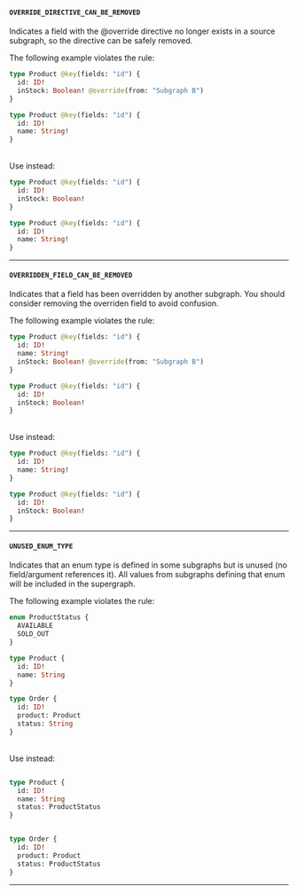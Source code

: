 #### `OVERRIDE_DIRECTIVE_CAN_BE_REMOVED`

Indicates a field with the @override directive no longer exists in a source subgraph, so the directive can be safely removed.

The following example violates the rule:
<br/>

```graphql title="Subgraph A" disableCopy=true showLineNumbers=false
type Product @key(fields: "id") {
  id: ID!
  inStock: Boolean! @override(from: "Subgraph B")
}
```

```graphql title="Subgraph B" disableCopy=true showLineNumbers=false
type Product @key(fields: "id") {
  id: ID!
  name: String!
}
```

<br/>
Use instead:
<br/>

```graphql title="Subgraph A" disableCopy=true showLineNumbers=false
type Product @key(fields: "id") {
  id: ID!
  inStock: Boolean!
}
```

```graphql title="Subgraph B" disableCopy=true showLineNumbers=false
type Product @key(fields: "id") {
  id: ID!
  name: String!
}
```

<hr/>

#### `OVERRIDDEN_FIELD_CAN_BE_REMOVED`

Indicates that a field has been overridden by another subgraph. You should consider removing the overriden field to avoid confusion.

The following example violates the rule:
<br/>

```graphql title="Subgraph A" disableCopy=true showLineNumbers=false
type Product @key(fields: "id") {
  id: ID!
  name: String!
  inStock: Boolean! @override(from: "Subgraph B")
}
```

```graphql title="Subgraph B" disableCopy=true showLineNumbers=false
type Product @key(fields: "id") {
  id: ID!
  inStock: Boolean!
}
```

<br/>
Use instead:
<br/>

```graphql title="Subgraph A" disableCopy=true showLineNumbers=false
type Product @key(fields: "id") {
  id: ID!
  name: String!
}
```

```graphql title="Subgraph B" disableCopy=true showLineNumbers=false
type Product @key(fields: "id") {
  id: ID!
  inStock: Boolean!
}
```

<hr/>

#### `UNUSED_ENUM_TYPE`

Indicates that an enum type is defined in some subgraphs but is unused (no field/argument references it). All values from subgraphs defining that enum will be included in the supergraph.

The following example violates the rule:
<br/>

<CodeColumns>

```graphql title="Subgraph A" disableCopy=true showLineNumbers=false
enum ProductStatus {
  AVAILABLE
  SOLD_OUT
}

type Product {
  id: ID!
  name: String
}
```

```graphql title="Subgraph B" disableCopy=true showLineNumbers=false
type Order {
  id: ID!
  product: Product
  status: String
}
```

</CodeColumns>

<br/>
Use instead:
<br/>

<CodeColumns>

```graphql title="Subgraph A" disableCopy=true showLineNumbers=false

type Product {
  id: ID!
  name: String
  status: ProductStatus
}
```

```graphql title="Subgraph B" disableCopy=true showLineNumbers=false

type Order {
  id: ID!
  product: Product
  status: ProductStatus
}
```
</CodeColumns>

<hr/>

